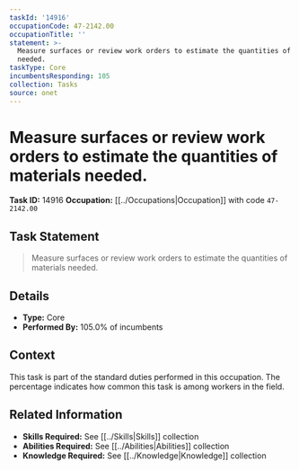 ```yaml
---
taskId: '14916'
occupationCode: 47-2142.00
occupationTitle: ''
statement: >-
  Measure surfaces or review work orders to estimate the quantities of materials
  needed.
taskType: Core
incumbentsResponding: 105
collection: Tasks
source: onet
---
```

# Measure surfaces or review work orders to estimate the quantities of materials needed.

**Task ID:** 14916
**Occupation:** [[../Occupations|Occupation]] with code `47-2142.00`

## Task Statement

> Measure surfaces or review work orders to estimate the quantities of materials needed.

## Details

- **Type:** Core
- **Performed By:** 105.0% of incumbents

## Context

This task is part of the standard duties performed in this occupation. The percentage indicates how common this task is among workers in the field.

## Related Information

- **Skills Required:** See [[../Skills|Skills]] collection
- **Abilities Required:** See [[../Abilities|Abilities]] collection
- **Knowledge Required:** See [[../Knowledge|Knowledge]] collection
